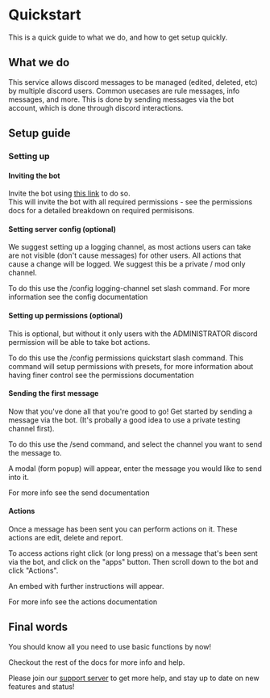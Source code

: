 

# Quickstart

This is a quick guide to what we do, and how to get setup quickly.

## What we do

This service allows discord messages to be managed (edited, deleted, etc) by multiple discord users.
Common usecases are rule messages, info messages, and more.
This is done by sending messages via the bot account, which is done through discord interactions.

## Setup guide

### Setting up

#### Inviting the bot

Invite the bot using [this link](/invite) to do so.  
This will invite the bot with all required permissions - see <InternalAnchor href="/docs/permissions#bot-discord-permissions">the permissions docs </InternalAnchor>for a detailed breakdown on required permisisons.

#### Setting server config (optional)

We suggest setting up a logging channel, as most actions users can take are not visible (don't cause messages) for other users.
All actions that cause a change will be logged. We suggest this be a private / mod only channel.

To do this use the <InlineCode>/config logging-channel set</InlineCode> slash command.
For more information see the <InternalAnchor href="/docs/config#logging-channel">config documentation</InternalAnchor>

#### Setting up permissions (optional)

This is optional, but without it only users with the <InlineCode>ADMINISTRATOR</InlineCode> discord permission will be able to take bot actions.

To do this use the <InlineCode>/config permissions quickstart</InlineCode> slash command.
This command will setup permissions with presets, for more information about having finer control see the <InternalAnchor href="/docs/permissions#bot-discord-permissions">permissions documentation</InternalAnchor>

#### Sending the first message

Now that you've done all that you're good to go! Get started by sending a message via the bot. (It's probally a good idea to use a private testing channel first).

To do this use the <InlineCode>/send</InlineCode> command, and select the channel you want to send the message to.

A modal (form popup) will appear, enter the message you would like to send into it.

For more info see the <InternalAnchor href="/docs/message-management#sending">send documentation</InternalAnchor>

#### Actions

Once a message has been sent you can perform actions on it. These actions are edit, delete and report.

To access actions right click (or long press) on a message that's been sent via the bot, and click on the "apps" button. Then scroll down to the bot and click "Actions".

An embed with further instructions will appear.

For more info see the <InternalAnchor href="/docs/message-management#message-actions">actions documentation</InternalAnchor>

## Final words

You should know all you need to use basic functions by now!

Checkout the rest of the docs for more info and help.

Please join our [support server](https://discord.gg/xFZu29t) to get more help, and stay up to date on new features and status!
